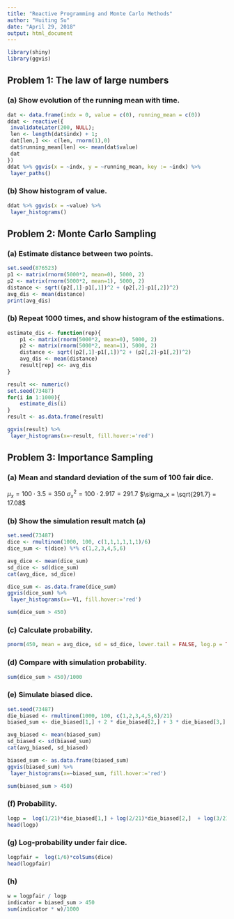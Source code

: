 ```yaml
---
title: "Reactive Programming and Monte Carlo Methods"
author: "Huiting Su"
date: "April 29, 2018"
output: html_document
---
```

```r
library(shiny)
library(ggvis)
```

## Problem 1: The law of large numbers

### (a) Show evolution of the running mean with time.

```r
dat <- data.frame(indx = 0, value = c(0), running_mean = c(0))
ddat <- reactive({
 invalidateLater(200, NULL);
 len <- length(dat$indx) + 1;
 dat[len,] <<- c(len, rnorm(1),0)
 dat$running_mean[len] <<- mean(dat$value)
 dat
})
ddat %>% ggvis(x = ~indx, y = ~running_mean, key := ~indx) %>%
 layer_paths()
```

### (b) Show histogram of value.
```r
ddat %>% ggvis(x = ~value) %>%
 layer_histograms()
```

## Problem 2: Monte Carlo Sampling
### (a) Estimate distance between two points.
```r
set.seed(876523)
p1 <- matrix(rnorm(5000*2, mean=0), 5000, 2)
p2 <- matrix(rnorm(5000*2, mean=1), 5000, 2)
distance <- sqrt((p2[,1]-p1[,1])^2 + (p2[,2]-p1[,2])^2)
avg_dis <- mean(distance)
print(avg_dis)
```

### (b) Repeat 1000 times, and show histogram of the estimations.
```r
estimate_dis <- function(rep){
    p1 <- matrix(rnorm(5000*2, mean=0), 5000, 2)
    p2 <- matrix(rnorm(5000*2, mean=1), 5000, 2)
    distance <- sqrt((p2[,1]-p1[,1])^2 + (p2[,2]-p1[,2])^2)
    avg_dis <- mean(distance)
    result[rep] <<- avg_dis
}

result <<- numeric()
set.seed(73487)
for(i in 1:1000){
    estimate_dis(i)
}
result <- as.data.frame(result)

ggvis(result) %>%
 layer_histograms(x=~result, fill.hover:='red')
```

## Problem 3: Importance Sampling

### (a) Mean and standard deviation of the sum of 100 fair dice.

$\mu_x = 100 \cdot 3.5 = 350$
$\sigma^2_x = 100 \cdot 2.917 = 291.7$ 
$\sigma_x = \sqrt{291.7} = 17.08$ 

### (b) Show the simulation result match (a)

```r
set.seed(73487)
dice <- rmultinom(1000, 100, c(1,1,1,1,1,1)/6)
dice_sum <- t(dice) %*% c(1,2,3,4,5,6)

avg_dice <- mean(dice_sum)
sd_dice <- sd(dice_sum)
cat(avg_dice, sd_dice)

dice_sum <- as.data.frame(dice_sum)
ggvis(dice_sum) %>%
 layer_histograms(x=~V1, fill.hover:='red')

sum(dice_sum > 450)
```

### (c) Calculate probability.
```r
pnorm(450, mean = avg_dice, sd = sd_dice, lower.tail = FALSE, log.p = TRUE)
```

### (d) Compare with simulation probability.

```r
sum(dice_sum > 450)/1000
```

### (e) Simulate biased dice.
```r
set.seed(73487)
die_biased <- rmultinom(1000, 100, c(1,2,3,4,5,6)/21)
biased_sum <- die_biased[1,] + 2 * die_biased[2,] + 3 * die_biased[3,] + 4 * die_biased[4,] + 5 * die_biased[5,] + 6 * die_biased[6,]

avg_biased <- mean(biased_sum)
sd_biased <- sd(biased_sum)
cat(avg_biased, sd_biased)

biased_sum <- as.data.frame(biased_sum)
ggvis(biased_sum) %>%
 layer_histograms(x=~biased_sum, fill.hover:='red')

sum(biased_sum > 450)
```

### (f) Probability.

```r
logp =  log(1/21)*die_biased[1,] + log(2/21)*die_biased[2,]  + log(3/21)*die_biased[3,] + log(4/21)*die_biased[4,] + log(5/21)*die_biased[5,] + log(6/21)*die_biased[6,]
head(logp)
```

### (g) Log-probability under fair dice.
```r
logpfair =  log(1/6)*colSums(dice)
head(logpfair)
```

### (h)
```r
w = logpfair / logp
indicator = biased_sum > 450
sum(indicator * w)/1000
```





